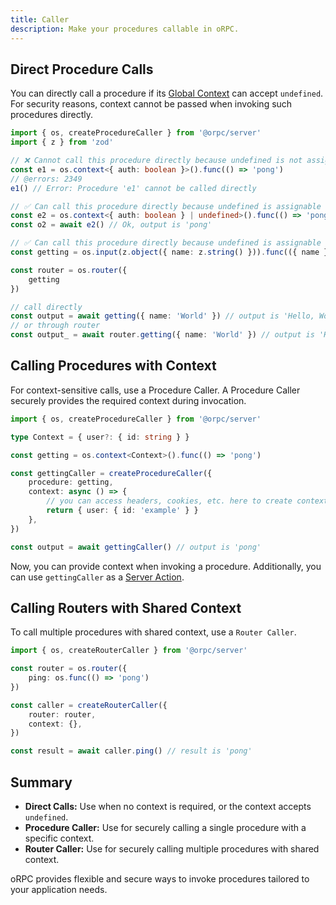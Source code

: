 ```yaml
---
title: Caller
description: Make your procedures callable in oRPC.
---
```


## Direct Procedure Calls

You can directly call a procedure if its [Global Context](/docs/server/global-context) can accept `undefined`.
For security reasons, context cannot be passed when invoking such procedures directly.

```ts twoslash
import { os, createProcedureCaller } from '@orpc/server'
import { z } from 'zod'

// ❌ Cannot call this procedure directly because undefined is not assignable to 'Context'
const e1 = os.context<{ auth: boolean }>().func(() => 'pong')
// @errors: 2349
e1() // Error: Procedure 'e1' cannot be called directly

// ✅ Can call this procedure directly because undefined is assignable to 'Context'
const e2 = os.context<{ auth: boolean } | undefined>().func(() => 'pong')
const o2 = await e2() // Ok, output is 'pong'

// ✅ Can call this procedure directly because undefined is assignable to 'Context'
const getting = os.input(z.object({ name: z.string() })).func(({ name }) => `Hello, ${name}!`)

const router = os.router({
    getting
})

// call directly
const output = await getting({ name: 'World' }) // output is 'Hello, World!'
// or through router
const output_ = await router.getting({ name: 'World' }) // output is 'Hello, World!'
```

## Calling Procedures with Context

For context-sensitive calls, use a Procedure Caller. 
A Procedure Caller securely provides the required context during invocation.

```ts twoslash
import { os, createProcedureCaller } from '@orpc/server'

type Context = { user?: { id: string } }

const getting = os.context<Context>().func(() => 'pong')

const gettingCaller = createProcedureCaller({
    procedure: getting,
    context: async () => {
        // you can access headers, cookies, etc. here to create context
        return { user: { id: 'example' } }
    },
})

const output = await gettingCaller() // output is 'pong'
```

Now, you can provide context when invoking a procedure. 
Additionally, you can use `gettingCaller` as a [Server Action](/docs/server/server-action).

## Calling Routers with Shared Context

To call multiple procedures with shared context, use a `Router Caller`.

```ts twoslash
import { os, createRouterCaller } from '@orpc/server'

const router = os.router({
    ping: os.func(() => 'pong')
})

const caller = createRouterCaller({
    router: router,
    context: {},
})

const result = await caller.ping() // result is 'pong'
```

## Summary

- **Direct Calls:** Use when no context is required, or the context accepts `undefined`.
- **Procedure Caller:** Use for securely calling a single procedure with a specific context.
- **Router Caller:** Use for securely calling multiple procedures with shared context.

oRPC provides flexible and secure ways to invoke procedures tailored to your application needs.